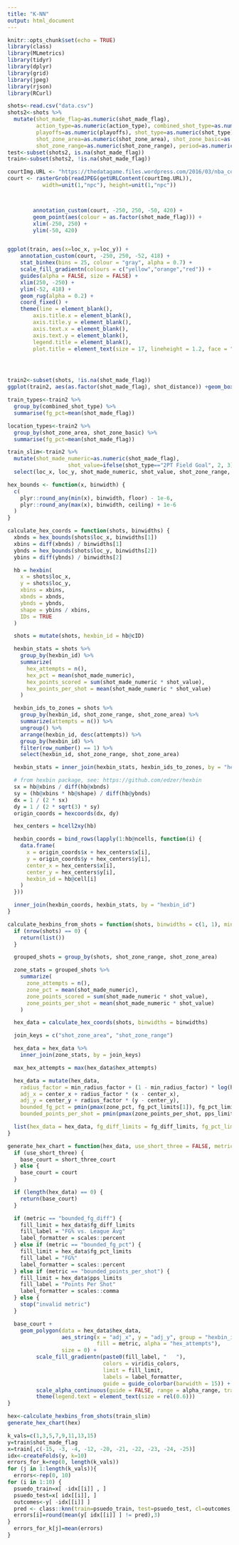 ```yaml
---
title: "K-NN"
output: html_document
---
```


```r
knitr::opts_chunk$set(echo = TRUE)
library(class)
library(MLmetrics)
library(tidyr)
library(dplyr)
library(grid)
library(jpeg)
library(rjson)
library(RCurl)
```


```r
shots<-read.csv("data.csv")
shots2<-shots %>%
  mutate(shot_made_flag=as.numeric(shot_made_flag), 
         action_type=as.numeric(action_type), combined_shot_type=as.numeric(combined_shot_type),
         playoffs=as.numeric(playoffs), shot_type=as.numeric(shot_type),
         shot_zone_area=as.numeric(shot_zone_area), shot_zone_basic=as.numeric(shot_zone_basic),
         shot_zone_range=as.numeric(shot_zone_range), period=as.numeric(period))
test<-subset(shots2, is.na(shot_made_flag))
train<-subset(shots2, !is.na(shot_made_flag))

```

```r
courtImg.URL <- "https://thedatagame.files.wordpress.com/2016/03/nba_court.jpg"
court <- rasterGrob(readJPEG(getURLContent(courtImg.URL)),
           width=unit(1,"npc"), height=unit(1,"npc"))



        annotation_custom(court, -250, 250, -50, 420) +
        geom_point(aes(colour = as.factor(shot_made_flag))) +
        xlim(-250, 250) +
        ylim(-50, 420)


ggplot(train, aes(x=loc_x, y=loc_y)) +
    annotation_custom(court, -250, 250, -52, 418) +
    stat_binhex(bins = 25, colour = "gray", alpha = 0.7) +
    scale_fill_gradientn(colours = c("yellow","orange","red")) +
    guides(alpha = FALSE, size = FALSE) +
    xlim(250, -250) +
    ylim(-52, 418) +
    geom_rug(alpha = 0.2) +
    coord_fixed() +
    theme(line = element_blank(),
        axis.title.x = element_blank(),
        axis.title.y = element_blank(),
        axis.text.x = element_blank(),
        axis.text.y = element_blank(),
        legend.title = element_blank(),
        plot.title = element_text(size = 17, lineheight = 1.2, face = "bold"))




train2<-subset(shots, !is.na(shot_made_flag))
ggplot(train2, aes(as.factor(shot_made_flag), shot_distance)) +geom_boxplot()

train_types<-train2 %>%
  group_by(combined_shot_type) %>%
  summarise(fg_pct=mean(shot_made_flag))

location_types<-train2 %>%
  group_by(shot_zone_area, shot_zone_basic) %>%
  summarise(fg_pct=mean(shot_made_flag))
```


```r

train_slim<-train2 %>%
  mutate(shot_made_numeric=as.numeric(shot_made_flag), 
                   shot_value=ifelse(shot_type=="2PT Field Goal", 2, 3)) %>%
  select(loc_x, loc_y, shot_made_numeric, shot_value, shot_zone_range, shot_zone_area)

hex_bounds <- function(x, binwidth) {
  c(
    plyr::round_any(min(x), binwidth, floor) - 1e-6,
    plyr::round_any(max(x), binwidth, ceiling) + 1e-6
  )
}

calculate_hex_coords = function(shots, binwidths) {
  xbnds = hex_bounds(shots$loc_x, binwidths[1])
  xbins = diff(xbnds) / binwidths[1]
  ybnds = hex_bounds(shots$loc_y, binwidths[2])
  ybins = diff(ybnds) / binwidths[2]

  hb = hexbin(
    x = shots$loc_x,
    y = shots$loc_y,
    xbins = xbins,
    xbnds = xbnds,
    ybnds = ybnds,
    shape = ybins / xbins,
    IDs = TRUE
  )

  shots = mutate(shots, hexbin_id = hb@cID)

  hexbin_stats = shots %>%
    group_by(hexbin_id) %>%
    summarize(
      hex_attempts = n(),
      hex_pct = mean(shot_made_numeric),
      hex_points_scored = sum(shot_made_numeric * shot_value),
      hex_points_per_shot = mean(shot_made_numeric * shot_value)
    )

  hexbin_ids_to_zones = shots %>%
    group_by(hexbin_id, shot_zone_range, shot_zone_area) %>%
    summarize(attempts = n()) %>%
    ungroup() %>%
    arrange(hexbin_id, desc(attempts)) %>%
    group_by(hexbin_id) %>%
    filter(row_number() == 1) %>%
    select(hexbin_id, shot_zone_range, shot_zone_area)

  hexbin_stats = inner_join(hexbin_stats, hexbin_ids_to_zones, by = "hexbin_id")

  # from hexbin package, see: https://github.com/edzer/hexbin
  sx = hb@xbins / diff(hb@xbnds)
  sy = (hb@xbins * hb@shape) / diff(hb@ybnds)
  dx = 1 / (2 * sx)
  dy = 1 / (2 * sqrt(3) * sy)
  origin_coords = hexcoords(dx, dy)

  hex_centers = hcell2xy(hb)

  hexbin_coords = bind_rows(lapply(1:hb@ncells, function(i) {
    data.frame(
      x = origin_coords$x + hex_centers$x[i],
      y = origin_coords$y + hex_centers$y[i],
      center_x = hex_centers$x[i],
      center_y = hex_centers$y[i],
      hexbin_id = hb@cell[i]
    )
  }))

  inner_join(hexbin_coords, hexbin_stats, by = "hexbin_id")
}

calculate_hexbins_from_shots = function(shots, binwidths = c(1, 1), min_radius_factor = 0.6, fg_diff_limits = c(-0.12, 0.12), fg_pct_limits = c(0.2, 0.7), pps_limits = c(0.5, 1.5)) {
  if (nrow(shots) == 0) {
    return(list())
  }

  grouped_shots = group_by(shots, shot_zone_range, shot_zone_area)

  zone_stats = grouped_shots %>%
    summarize(
      zone_attempts = n(),
      zone_pct = mean(shot_made_numeric),
      zone_points_scored = sum(shot_made_numeric * shot_value),
      zone_points_per_shot = mean(shot_made_numeric * shot_value)
    )

  hex_data = calculate_hex_coords(shots, binwidths = binwidths)

  join_keys = c("shot_zone_area", "shot_zone_range")

  hex_data = hex_data %>%
    inner_join(zone_stats, by = join_keys)

  max_hex_attempts = max(hex_data$hex_attempts)

  hex_data = mutate(hex_data,
    radius_factor = min_radius_factor + (1 - min_radius_factor) * log(hex_attempts + 1) / log(max_hex_attempts + 1),
    adj_x = center_x + radius_factor * (x - center_x),
    adj_y = center_y + radius_factor * (y - center_y),
    bounded_fg_pct = pmin(pmax(zone_pct, fg_pct_limits[1]), fg_pct_limits[2]),
    bounded_points_per_shot = pmin(pmax(zone_points_per_shot, pps_limits[1]), pps_limits[2]))

  list(hex_data = hex_data, fg_diff_limits = fg_diff_limits, fg_pct_limits = fg_pct_limits, pps_limits = pps_limits)
}

generate_hex_chart = function(hex_data, use_short_three = FALSE, metric = "bounded_fg_pct", alpha_range = c(0.85, 0.98)) {
  if (use_short_three) {
    base_court = short_three_court
  } else {
    base_court = court    
  }

  if (length(hex_data) == 0) {
    return(base_court)
  }

  if (metric == "bounded_fg_diff") {
    fill_limit = hex_data$fg_diff_limits
    fill_label = "FG% vs. League Avg"
    label_formatter = scales::percent
  } else if (metric == "bounded_fg_pct") {
    fill_limit = hex_data$fg_pct_limits
    fill_label = "FG%"
    label_formatter = scales::percent
  } else if (metric == "bounded_points_per_shot") {
    fill_limit = hex_data$pps_limits
    fill_label = "Points Per Shot"
    label_formatter = scales::comma
  } else {
    stop("invalid metric")
  }

  base_court +
    geom_polygon(data = hex_data$hex_data,
                 aes_string(x = "adj_x", y = "adj_y", group = "hexbin_id",
                            fill = metric, alpha = "hex_attempts"),
                 size = 0) +
         scale_fill_gradientn(paste0(fill_label, "   "),
                              colors = viridis_colors,
                              limit = fill_limit,
                              labels = label_formatter,
                              guide = guide_colorbar(barwidth = 15)) +
         scale_alpha_continuous(guide = FALSE, range = alpha_range, trans = "sqrt") +
         theme(legend.text = element_text(size = rel(0.6)))
}

hex<-calculate_hexbins_from_shots(train_slim)
generate_hex_chart(hex)
```







```r
k_vals=c(1,3,5,7,9,11,13,15)
y=train$shot_made_flag
x=train[,c(-15, -3, -4, -12, -20, -21, -22, -23, -24, -25)]
idx<-createFolds(y, k=10)
errors_for_k=rep(0, length(k_vals))
for (j in 1:length(k_vals)){
  errors<-rep(0, 10)
for (i in 1:10) {
  psuedo_train=x[ -idx[[i]] , ]
  psuedo_test=x[ idx[[i]], ]
  outcomes<-y[ -idx[[i]] ]
  pred <- class::knn(train=psuedo_train, test=psuedo_test, cl=outcomes, k=5)
  errors[i]=round(mean(y[ idx[[i]] ] != pred),3)
}
  errors_for_k[j]=mean(errors)
}
```



